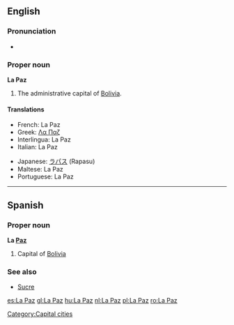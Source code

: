 {{wikipedia}}
==English==

===Pronunciation===
*{{IPA|/lɑːˈpæz/}}

===Proper noun===
'''La Paz'''

# The administrative capital of [[Bolivia]].

====Translations====
{{trans-top|capital of Bolivia}}
*French: La Paz {{f}}
*Greek: [[Λα Παζ]]
*Interlingua: La Paz
*Italian: La Paz {{f}}
{{trans-mid}}
*Japanese: [[ラパス]] (Rapasu)
*Maltese: La Paz
*Portuguese: La Paz {{f}}
{{trans-bottom}}

----

==Spanish==

===Proper noun===
'''La [[paz|Paz]]'''

# Capital of [[Bolivia]]

===See also===
*[[Sucre]]

[[Category:Capital cities]]

[[es:La Paz]]
[[gl:La Paz]]
[[hu:La Paz]]
[[nl:La Paz]]
[[pl:La Paz]]
[[ro:La Paz]]